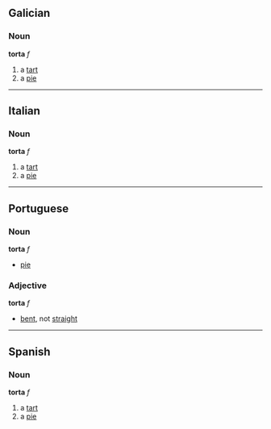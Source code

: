 == Galician ==
=== Noun ===
'''torta''' ''f''
# a [[tart]]
# a [[pie]]

----
== Italian ==
=== Noun ===
'''torta''' ''f''
# a [[tart]]
# a [[pie]]

----
== Portuguese ==
=== Noun ===
'''torta''' ''f''
* [[pie]]

=== Adjective ===
'''torta''' ''f''
* [[bent]], not [[straight]]

----
== Spanish ==
=== Noun ===
'''torta''' ''f''
# a [[tart]]
# a [[pie]]